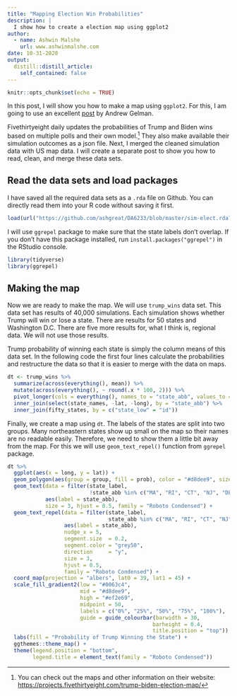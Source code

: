 ```yaml
---
title: "Mapping Election Win Probabilities"
description: |
  I show how to create a election map using ggplot2
author:
  - name: Ashwin Malshe
    url: www.ashwinmalshe.com
date: 10-31-2020
output:
  distill::distill_article:
    self_contained: false
---
```



```r
knitr::opts_chunk$set(echo = TRUE)
```

In this post, I will show you how to make a map using `ggplot2`. For this, I am going to use an excellent [post](https://statmodeling.stat.columbia.edu/2020/10/24/reverse-engineering-the-problematic-tail-behavior-of-the-fivethirtyeight-presidential-election-forecast) by Andrew Gelman. 

Fivethirtyeight daily updates the probabilities of Trump and Biden wins based on multiple polls and their own model.^[You can check out the maps and other information on their website: <https://projects.fivethirtyeight.com/trump-biden-election-map/>] They also make available their simulation outcomes as a json file.  Next, I merged the cleaned simulation data with US map data. I will create a separate post to show you how to read, clean, and merge these data sets.

## Read the data sets and load packages

I have saved all the required data sets as a `.rda` file on Github. You can directly read them into your R code without saving it first.

```r
load(url("https://github.com/ashgreat/DA6233/blob/master/sim-elect.rda?raw=true"))
```

I will use `ggrepel` package to make sure that the state labels don't overlap. If you don't have this package installed, run `install.packages("ggrepel")` in the RStudio console.


```r
library(tidyverse)
library(ggrepel)
```


## Making the map

Now we are ready to make the map. We will use `trump_wins` data set. This data set has results of 40,000 simulations. Each simulation shows whether Trump will win or lose a state. There are results for 50 states and Washington D.C. There are five more results for, what I think is, regional data. We will not use those results.

Trump probability of winning each state is simply the column means of this data set. In the following code the first four lines calculate the probabilities and restructure the data so that it is easier to merge with the data on maps.

```r

dt <- trump_wins %>% 
  summarize(across(everything(), mean)) %>%
  mutate(across(everything(), ~ round(.x * 100, 2))) %>% 
  pivot_longer(cols = everything(), names_to = "state_abb", values_to = "prob") %>% 
  inner_join(select(state_names, -lat, -long), by = "state_abb") %>% 
  inner_join(fifty_states, by = c("state_low" = "id"))

```

Finally, we create a map using `dt`. The labels of the states are split into two groups. Many northeastern states show up small on the map so their names are no readable easily. Therefore, we need to show them a little bit away from the map. For this we will use `geom_text_repel()` function from `ggrepel` package.

```r
dt %>%
  ggplot(aes(x = long, y = lat)) +
  geom_polygon(aes(group = group, fill = prob), color = "#d8dee9", size = 0.05) +
  geom_text(data = filter(state_label, 
                          !state_abb %in% c("MA", "RI", "CT", "NJ", "DE", "DC", "MD")), 
            aes(label = state_abb), 
            size = 3, hjust = 0.5, family = "Roboto Condensed") +
  geom_text_repel(data = filter(state_label, 
                                state_abb %in% c("MA", "RI", "CT", "NJ", "DE", "DC", "MD")),
                  aes(label = state_abb), 
                  nudge_x = 5, 
                  segment.size  = 0.2, 
                  segment.color = "grey50",
                  direction     = "y", 
                  size = 3, 
                  hjust = 0.5, 
                  family = "Roboto Condensed") +
  coord_map(projection = "albers", lat0 = 39, lat1 = 45) +
  scale_fill_gradient2(low = "#0063c4", 
                       mid = "#d8dee9", 
                       high = "#ef2e69",
                       midpoint = 50,
                       labels = c("0%", "25%", "50%", "75%", "100%"),
                       guide = guide_colourbar(barwidth = 30, 
                                              barheight = 0.4,
                                              title.position = "top")) + 
  labs(fill = "Probability of Trump Winning the State") +
  ggthemes::theme_map() +
  theme(legend.position = "bottom",
        legend.title = element_text(family = "Roboto Condensed")) 

```


